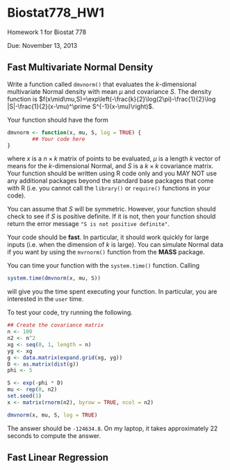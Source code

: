 Biostat778_HW1
==============

Homework 1 for Biostat 778

Due: November 13, 2013

## Fast Multivariate Normal Density

Write a function called `dmvnorm()` that evaluates the $k$-dimensional
multivariate Normal density with mean $\mu$ and covariance $S$. The
density function is
$f(x\mid\mu,S)=\exp\left(-\frac{k}{2}\log(2\pi)-\frac{1}{2}\log
|S|-\frac{1}{2}(x-\mu)^\prime S^{-1}(x-\mu)\right)$. 

Your function should have the form

```r
dmvnorm <- function(x, mu, S, log = TRUE) {
        ## Your code here
}
```

where $x$ is a $n\times k$ matrix of points to be evaluated, $\mu$ is
a length $k$ vector of means for the $k$-dimensional Normal, and $S$
is a $k\times k$ covariance matrix. Your function should be written
using R code only and you MAY NOT use any additional packages beyond
the standard base packages that come with R (i.e. you cannot call the
`library()` or `require()` functions in your code).

You can assume that $S$ will be symmetric. However, your function
should check to see if $S$ is positive definite. If it is not, then
your function should return the error message `"S is not positive
definite"`.

Your code should be **fast**. In particular, it should work quickly
for large inputs (i.e. when the dimension of $k$ is large). You can
simulate Normal data if you want by using the `mvrnorm()` function
from the **MASS** package.

You can time your function with the `system.time()` function. Calling

```r
system.time(dmvnorm(x, mu, S))
```

will give you the time spent executing your function. In particular,
you are interested in the `user` time.

To test your code, try running the following.

```r
## Create the covariance matrix
n <- 100
n2 <- n^2
xg <- seq(0, 1, length = n)
yg <- xg
g <- data.matrix(expand.grid(xg, yg))
D <- as.matrix(dist(g))
phi <- 5

S <- exp(-phi * D)
mu <- rep(0, n2)
set.seed(1)
x <- matrix(rnorm(n2), byrow = TRUE, ncol = n2)

dmvnorm(x, mu, S, log = TRUE)
```

The answer should be `-124634.8`. On my laptop, it takes approximately
22 seconds to compute the answer.

## Fast Linear Regression
